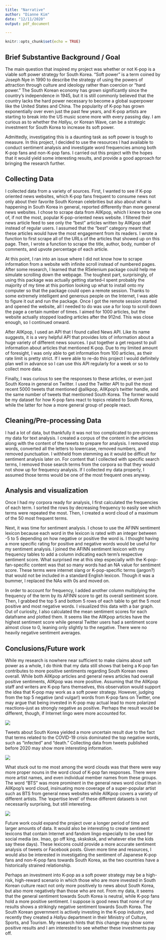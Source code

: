 ```yaml
---
title: "Narrative"
author: "Dianne Kim"
date: "12/11/2020"
output: pdf_document

---
```


```r
knitr::opts_chunk$set(echo = TRUE)
```

## Brief Substantive Background / Goal
The main question that inspired my project was whether or not K-pop is a viable soft power strategy for South Korea. "Soft power" is a term coined by Joseph Nye in 1990 to describe the strategy of using the powers of attraction through culture and ideology rather than coercion or "hard power." The South Korean economy has grown significantly since the country's independence in 1945, but it is still commonly believed that the country lacks the hard power necessary to become a global superpower like the United States and China. The popularity of K-pop has grown exponentially over even just the past few years, and K-pop artists are starting to break into the US music scene more with every passing day. I am curious as to whether the *Hallyu*, or Korean Wave, can be a strategic investment for South Korea to increase its soft power.

Admittedly, investigating this is a daunting task as soft power is tough to measure. In this project, I decided to use the resources I had available to conduct sentiment analysis and investigate word frequencies among both K-pop fans and non-K-pop fans. I carried out this project with the hopes that it would yield some interesting results, and provide a good approach for bringing the research further.

## Collecting Data
I collected data from a variety of sources. First, I wanted to see if K-pop oriented news websites, which K-pop fans frequent to consume news not only about their favorite South Korean celebrities but also about what is happening in South Korea in general, reported differently than more general news websites. I chose to scrape data from AllKpop, which I knew to be one of, if not the most, popular K-pop-oriented news website. I filtered their news article feed to see only the "best" articles written by AllKpop staff instead of regular users. I assumed that the "best" category meant that these articles would have the most engagement from its readers. I wrote a function to first scrape all of the URLs of the articles that showed up on this page. Then, I wrote a function to scrape the title, author, body, number of comments, and upvote percentage of each article. 

At this point, I ran into an issue where I did not know how to scrape information from a website with infinite scroll instead of numbered pages. After some research, I learned that the RSelenium package could help me simulate scrolling down the webpage. The toughest part, surprisingly, of using this package was actually getting started--I spent probably the majority of my time at this portion looking up what to install onto my computer so that the package could open a remote session. Thanks to some extremely intelligent and generous people on the Internet, I was able to figure it out and run the package. Once I got the remote session started and opened the website, all I needed to do was use a for loop to scroll down the page a certain number of times. I aimed for 1000 articles, but the website actually stopped loading articles after the 912nd. This was close enough, so I continued onward.

After AllKpop, I used an API that I found called News API. Like its name suggests, it is a very helpful API that provides lots of information about a huge variety of different news sources. I put together a get request to pull information about articles that mentioned K-pop. Due to my limited amount of foresight, I was only able to get information from 100 articles, as their rate limit is pretty strict. If I were able to re-do this project I would definitely plan well in advance so I can use this API regularly for a week or so to collect more data.

Finally, I was curious to see the responses to these articles, or even just South Korea in general on Twitter. I used the Twitter API to pull the most recent 5000 tweets that mentioned @allkpop, AllKpop's twitter handle, and the same number of tweets that mentioned South Korea. The former would be my dataset for how K-pop fans react to topics related to South Korea, while the latter for how a more general group of people react.


## Cleaning/Pre-processing Data
I had a lot of data, but thankfully it was not too complicated to pre-process my data for text analysis. I created a corpus of the content in the articles along with the content of the tweets to prepare for analysis. I removed stop words, converted all the letters to lowercase, removed numbers, and removed punctuation. I withheld from stemming as it would be difficult for sentiment analysis later on. For content that I collected with specific search terms, I removed those search terms from the corpora so that they would not show up for frequency analysis. If I collected my data properly, I assumed those terms would be one of the most frequent ones anyway.


## Analysis and visualization
Once I had my corpora ready for analysis, I first calculated the frequencies of each term. I sorted the rows by decreasing frequency to easily see which terms were repeated the most. Then, I created a word cloud of a maximum of the 50 most frequent terms.

Next, it was time for sentiment analysis. I chose to use the AFINN sentiment lexicon because each word in the lexicon is rated with an integer between -5 to 5 depending on how negative or positive the word is. I thought having a more specific rating for positive and negative words would be useful for my sentiment analysis. I joined the AFINN sentiment lexicon with my frequency tables to add a column indicating each term's respective sentiment score. What surprised me at this step especially with the K-pop-fan-specific content was that so many words had an NA value for sentiment score. These terms were internet slang or K-pop-specific terms (jargon?) that would not be included in a standard English lexicon. Though it was a bummer, I replaced the NAs with 0s and moved on.

In order to account for frequency, I added another column multiplying the frequency of the term by its AFINN score to get its overall sentiment score. Then, I grabbed the top 5 and bottom 5 rows of each table to get the 5 most positive and most negative words. I visualized this data with a bar graph. Out of curiosity, I also calculated the mean sentiment scores for each dataframe and plotted them. It seems like the AllKpop articles have the highest sentiment score while general Twitter users had a sentiment score almost close to 0, leaning only slightly to the negative. There were no heavily negative sentiment averages.
     

## Conclusions/Future work
While my research is nowhere near sufficient to make claims about soft power as a whole, I do think that my data still shows that being a K-pop fan contributes to more positive sentiments regarding South Korean news overall. While both AllKpop articles and general news articles had overall positive sentiments, AllKpop was more positive. Assuming that the AllKpop staff and writers are K-pop fans themselves, this observation would support the idea that K-pop may work as a soft power strategy. However, judging from the top 5 negative (and vulgar!) words from K-pop fans on Twitter, one may argue that being invested in K-pop may actual lead to more polarized reactions--just as strongly negative as positive. Perhaps the result would be different, though, if Internet lingo were more accounted for.

![](Results_copy/05_kpop_sent_copy.png)

Tweets about South Korea yielded a more uncertain result due to the fact that terms related to the COVID-19 crisis dominated the top negative words, such as "infected" and "death." Collecting data from tweets published before 2020 may show more interesting information.

![](Results_copy/07_gen_sent.png)

What stuck out to me most among the word clouds was that there were way more proper nouns in the word cloud of K-pop fan responses. There were more artist names, and even individual member names from these groups. The word "BTS" was more prominent in the general news word cloud than in AllKpop's word cloud, insinuating more coverage of a super-popular artist such as BTS from general news websites while AllKpop covers a variety of different artists. The 'expertise level' of these different datasets is not necessarily surprising, but still interesting.

![](Results_copy/06_kpop_wc.png)

Future work could expand the project over a longer period of time and larger amounts of data. It would also be interesting to create sentiment lexicons that contain Internet and fandom lingo especially to be used for social media (ex. lmao, go off king, sksksksk, and whatever else the kids say these days). These lexicons could provide a more accurate sentiment analysis of tweets or Facebook posts. Given more time and resources, I would also be interested in investigating the sentiment of Japanese K-pop fans and non-K-pop fans towards South Korea, as the two countries have a historically strained relationship. 

Perhaps an investment into K-pop as a soft power strategy may be a high-risk, high-reward scenario in which those who are more invested in South Korean culture react not only more positively to news about South Korea, but also more negatively than those who are not. From my data, it seems that the general sentiment towards South Korea is neutral, while K-pop fans hold a more positive sentiment. I suppose is good news that none of my results shows a strikingly negative sentiment towards South Korea. The South Korean government is actively investing in the K-pop industry, and recently they created a *Hallyu* department in their Ministry of Culture, Sports, and Tourism. My research hints that this change may show some positive results and I am interested to see whether these investments pay off.
